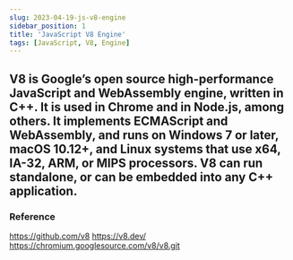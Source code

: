 ```yaml
---
slug: 2023-04-19-js-v8-engine
sidebar_position: 1
title: 'JavaScript V8 Engine'
tags: [JavaScript, V8, Engine]
---
```


## V8 is Google’s open source high-performance JavaScript and WebAssembly engine, written in C++. It is used in Chrome and in Node.js, among others. It implements ECMAScript and WebAssembly, and runs on Windows 7 or later, macOS 10.12+, and Linux systems that use x64, IA-32, ARM, or MIPS processors. V8 can run standalone, or can be embedded into any C++ application.

### Reference
https://github.com/v8
https://v8.dev/
https://chromium.googlesource.com/v8/v8.git
